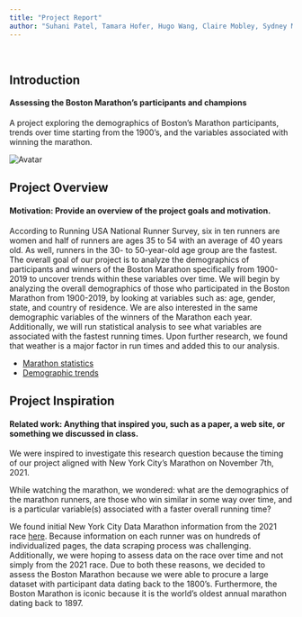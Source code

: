 ```yaml
---
title: "Project Report"
author: "Suhani Patel, Tamara Hofer, Hugo Wang, Claire Mobley, Sydney Musick"
---
```


<br>

## Introduction

#### Assessing the Boston Marathon’s participants and champions

A project exploring the demographics of Boston’s Marathon participants, trends over time starting from the 1900’s, and the variables associated with winning the marathon. 

<img src="bostonpic.jpeg" alt="Avatar" class="avatar">

## Project Overview 

#### Motivation: Provide an overview of the project goals and motivation.

According to Running USA National Runner Survey, six in ten runners are women and half of runners are ages 35 to 54 with an average of 40 years old. As well, runners in the 30- to 50-year-old age group are the fastest. The overall goal of our project is to analyze the demographics of participants and winners of the Boston Marathon specifically from 1900-2019 to uncover trends within these variables over time. We will begin by analyzing the overall demographics of those who participated in the Boston Marathon from 1900-2019, by looking at variables such as: age, gender, state, and country of residence. We are also interested in the same demographic variables of the winners of the Marathon each year. Additionally, we will run statistical analysis to see what variables are associated with the fastest running times. Upon further research, we found that weather is a major factor in run times and added this to our analysis. 

* [Marathon statistics](https://www.livestrong.com/article/13763749-marathon-statistics/)
* [Demographic trends](https://www.26-2.org/marathon-center/demographics-trends/)

## Project Inspiration  

#### Related work: Anything that inspired you, such as a paper, a web site, or something we discussed in class.

We were inspired to investigate this research question because the timing of our project aligned with New York City’s Marathon on November 7th, 2021. 

While watching the marathon, we wondered: what are the demographics of the marathon runners, are those who win similar in some way over time, and is a particular variable(s) associated with a faster overall running time? 

We found initial New York City Data Marathon information from the 2021 race [here](https://nycdatascience.com/blog/student-works/the-demographics-of-the-top-2600-finishers-at-the-2018-nyc-marathon/). Because information on each runner was on hundreds of individualized pages, the data scraping process was challenging. Additionally, we were hoping to assess data on the race over time and not simply from the 2021 race. Due to both these reasons, we decided to assess the Boston Marathon because we were able to procure a large dataset with participant data dating back to the 1800’s. Furthermore, the Boston Marathon is iconic because it is the world’s oldest annual marathon dating back to 1897.




